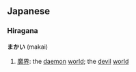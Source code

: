 ==Japanese==                                          

{{ja-attention|Hiragana header should be replaced with POS header|key=p}}
===Hiragana===
{{ja-attention|needs POS template to categorize|key=c|tcat=hiragana}}
'''まかい''' (makai)

# [[魔界]]: the [[daemon]] [[world]]; the [[devil]] [[world]]